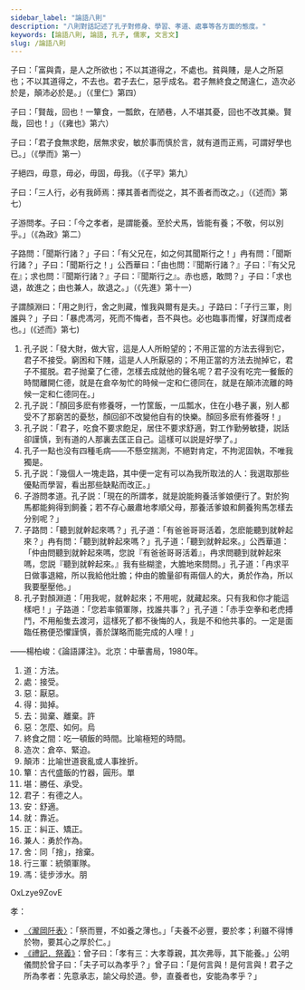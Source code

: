 ```yaml
---
sidebar_label: "論語八則"
description: "八則對話記述了孔子對修身、學習、孝道、處事等各方面的態度。"
keywords: [論語八則, 論語, 孔子, 儒家, 文言文]
slug: /論語八則
---
```


<MainText>

<div className="main prose" data-paragraph="true">

子曰：「富與貴，是人之所欲也；不以其<Annotate title="方法。">道</Annotate>得之，不<Annotate title="接受。">處</Annotate>也。貧與賤，是人之所<Annotate title="厭惡。粵 [wu3]。">惡</Annotate>也；不以其道<Annotate title="拋掉。">得</Annotate>之，不<Annotate title="拋棄、離棄。粵 [許]，[heoi2]。">去</Annotate>也。君子去仁，<Annotate title="怎麼、如何。粵 [烏]，[wu1]。">惡</Annotate>乎成名。君子無<Annotate title="吃一頓飯的時間。比喻極短的時間。">終食之閒</Annotate>違仁，<Annotate title="倉卒、緊迫。">造次</Annotate>必於是，<Annotate title="比喻世道衰亂或人事挫折。">顛沛</Annotate>必於是。」（《里仁》第四）

子曰：「賢哉，回也！一<Annotate title="古代盛飯的竹器，圓形。粵 [單]，[daan1]">簞</Annotate>食，一瓢飲，在陋巷，人不<Annotate title="勝任、承受。">堪</Annotate>其憂，回也不改其樂。賢哉，回也！」（《雍也》第六）

子曰：「<Annotate title="有德之人。">君子</Annotate>食無求飽，居無求<Annotate title="舒適。">安</Annotate>，敏於事而慎於言，<Annotate title="靠近。">就</Annotate>有道而<Annotate title="糾正、矯正。">正</Annotate>焉，可謂好學也已。」（《學而》第一）

子絕四，毋意，毋必，毋固，毋我。（《子罕》第九）

子曰：「三人行，必有我師焉：擇其善者而從之，其不善者而改之。」（《述而》第七）

子游問孝。子曰：「今之孝者，是謂能養。至於犬馬，皆能有養；不敬，何以別乎。」（《為政》第二）

子路問：「聞斯行諸？」子曰：「有父兄在，如之何其聞斯行之！」冉有問：「聞斯行諸？」子曰：「聞斯行之！」公西華曰：「由也問：『聞斯行諸？』子曰：『有父兄在』；求也問：『聞斯行諸？』子曰：『聞斯行之』。赤也惑，敢問？」子曰：「求也退，故進之；由也<Annotate title="勇於作為。">兼人</Annotate>，故退之。」（《先進》第十一）

子謂顏淵曰：「用之則行，<Annotate title="同「捨」，捨棄。">舍</Annotate>之則藏，惟我與爾有是夫。」子路曰：「子<Annotate title="統領軍隊。">行三軍</Annotate>，則誰與？」子曰：「暴虎<Annotate title="徒步涉水。粵 [朋]，[pang4]。">馮</Annotate>河，死而不悔者，吾不與也。必也臨事而懼，好謀而成者也。」(《述而》第七)

</div>

</MainText>

<Translation>

1. 孔子説：「發大財，做大官，這是人人所盼望的；不用正當的方法去得到它，君子不接受。窮困和下賤，這是人人所厭惡的；不用正當的方法去抛掉它，君子不擺脱。君子抛棄了仁德，怎樣去成就他的聲名呢？君子没有吃完一餐飯的時間離開仁德，就是在倉卒匆忙的時候一定和仁德同在，就是在顛沛流離的時候一定和仁德同在。」
2. 孔子説：「顏回多麽有修養呀，一竹筐飯，一瓜瓢水，住在小巷子裏，别人都受不了那窮苦的憂愁，顏回卻不改變他自有的快樂。顏回多麽有修養呀！」
3. 孔子説：「君子，吃食不要求飽足，居住不要求舒適，對工作勤勞敏捷，説話卻謹慎，到有道的人那裏去匡正自己。這樣可以説是好學了。」
4. 孔子一點也没有四種毛病——不懸空揣測，不絕對肯定，不拘泥固執，不唯我獨是。
5. 孔子説：「幾個人一塊走路，其中便一定有可以為我所取法的人：我選取那些優點而學習，看出那些缺點而改正。」
6. 子游問孝道。孔子説：「現在的所謂孝，就是說能夠養活爹娘便行了。對於狗馬都能夠得到飼養；若不存心嚴肅地孝順父母，那養活爹娘和飼養狗馬怎樣去分别呢？」
7. 子路問：「聽到就幹起來嗎？」孔子道：「有爸爸哥哥活着，怎麽能聽到就幹起來？」冉有問：「聽到就幹起來嗎？」孔子道：「聽到就幹起來。」公西華道：「仲由問聽到就幹起來嗎，您說『有爸爸哥哥活着』，冉求問聽到就幹起來嗎，您説『聽到就幹起來。』我有些糊塗，大膽地來問問。」孔子道：「冉求平日做事退縮，所以我給他壯膽；仲由的膽量卻有兩個人的大，勇於作為，所以我要壓壓他。」
8. 孔子對顏淵道：「用我呢，就幹起來；不用呢，就藏起來。只有我和你才能這樣吧！」子路道：「您若率領軍隊，找誰共事？」孔子道：「赤手空拳和老虎搏鬥，不用船隻去渡河，這樣死了都不後悔的人，我是不和他共事的。一定是面臨任務便恐懼謹慎，善於謀略而能完成的人哩！」

  <p className='source'>——楊柏峻：《論語譯注》。北京：中華書局，1980年。</p>
  
</Translation>

<Dictionary>

1. 道：方法。
2. 處：接受。
3. 惡：厭惡。<Jypt py="wu3"></Jypt>
4. 得：拋掉。
5. 去：拋棄、離棄。<Jypt py="heoi2">許</Jypt>
6. 惡：怎麼、如何。<Jypt py="wu1">烏</Jypt>
7. 終食之間：吃一頓飯的時間。比喻極短的時間。
8. 造次：倉卒、緊迫。
9. 顛沛：比喻世道衰亂或人事挫折。
10. 簞：古代盛飯的竹器，圓形。<Jypt py="daan1">單</Jypt>
11. 堪：勝任、承受。
12. 君子：有德之人。
13. 安：舒適。
14. 就：靠近。
15. 正：糾正、矯正。
16. 兼人：勇於作為。
17. 舍：同「捨」，捨棄。
18. 行三軍：統領軍隊。
19. 馮：徒步涉水。<Jypt py="pang4">朋</Jypt>

</Dictionary>

<Media>
  <Tabs>
    <TabItem value="孔子" default>
      <Youtube>OxLzye9ZovE</Youtube>
    </TabItem>
  </Tabs>
</Media>

<Quote>

孝：

- [〈瀧岡阡表〉](http://rthk9.rthk.hk/chiculture/chilit/dy05_0401.htm)：「祭而豐，不如養之薄也。」「夫養不必豐，要於孝；利雖不得博於物，要其心之厚於仁。」
- [《禮記．祭義》](https://ctext.org/liji/ji-yi/zh#n10227)：曾子曰：「孝有三：大孝尊親，其次弗辱，其下能養。」公明儀問於曾子曰：「夫子可以為孝乎？」曾子曰：「是何言與！是何言與！君子之所為孝者：<Annotate title="不等父母表明意願，就能事先順應他的心意去做。">先意承志</Annotate>，諭父母於道。參，直養者也，安能為孝乎？」

</Quote>
